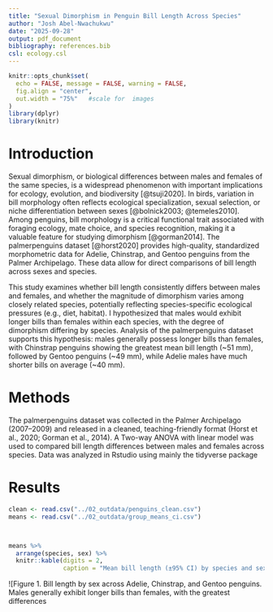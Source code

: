 ```yaml
---
title: "Sexual Dimorphism in Penguin Bill Length Across Species"
author: "Josh Abel-Nwachukwu"
date: "2025-09-28"
output: pdf_document
bibliography: references.bib
csl: ecology.csl
---
```


```r
knitr::opts_chunk$set(
  echo = FALSE, message = FALSE, warning = FALSE,
  fig.align = "center",
  out.width = "75%"   #scale for  images
)
library(dplyr)
library(knitr)

```

# **Introduction**

Sexual dimorphism, or biological differences between males and females of the same species, is a widespread phenomenon with important implications for ecology, evolution, and biodiversity [@tsuji2020]. In birds, variation in bill morphology often reflects ecological specialization, sexual selection, or niche differentiation between sexes [@bolnick2003; @temeles2010]. Among penguins, bill morphology is a critical functional trait associated with foraging ecology, mate choice, and species recognition, making it a valuable feature for studying dimorphism [@gorman2014]. The palmerpenguins dataset [@horst2020] provides high-quality, standardized morphometric data for Adelie, Chinstrap, and Gentoo penguins from the Palmer Archipelago. These data allow for direct comparisons of bill length across sexes and species.

This study examines whether bill length consistently differs between males and females, and whether the magnitude of dimorphism varies among closely related species, potentially reflecting species-specific ecological pressures (e.g., diet, habitat). I hypothesized that males would exhibit longer bills than females within each species, with the degree of dimorphism differing by species. Analysis of the palmerpenguins dataset supports this hypothesis: males generally possess longer bills than females, with Chinstrap penguins showing the greatest mean bill length (\~51 mm), followed by Gentoo penguins (\~49 mm), while Adelie males have much shorter bills on average (\~40 mm).

# **Methods**

The palmerpenguins dataset was collected in the Palmer Archipelago (2007–2009) and released in a cleaned, teaching-friendly format (Horst et al., 2020; Gorman et al., 2014). A Two-way ANOVA with linear model was used to compared bill length differences between males and females across species. Data was analyzed in Rstudio using mainly the tidyverse package

# **Results**

```r
clean <- read.csv("../02_outdata/penguins_clean.csv")
means <- read.csv("../02_outdata/group_means_ci.csv")



means %>%
  arrange(species, sex) %>%
  knitr::kable(digits = 2,
               caption = "Mean bill length (±95% CI) by species and sex")
```


![Figure 1. Bill length by sex across Adelie, Chinstrap, and Gentoo penguins. Males generally exhibit longer bills than females, with the greatest differences